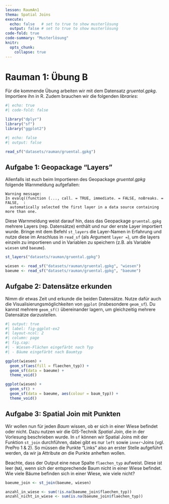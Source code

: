 ```yaml
---
lesson: RaumAn1
thema: Spatial Joins
execute: 
  echo: false   # set to true to show musterlösung
  output: false # set to true to show musterlösung
code-fold: true
code-summary: "Musterlösung"
knitr:
  opts_chunk: 
    collapse: true  
---
```


# Rauman 1: Übung B {#sec-rauman1b}

Für die kommende Übung arbeiten wir mit dem Datensatz *gruental.gpkg*. Importiere ihn in R. Zudem brauchen wir die folgenden *libraries*:

```r
#| echo: true
#| code-fold: false

library("dplyr")
library("sf")
library("ggplot2")
```

```r
#| echo: false
#| output: false

read_sf("datasets/rauman/gruental.gpkg")
```

## Aufgabe 1: Geopackage "Layers"

Allenfalls ist euch beim Importieren des Geopackage *gruental.gpkg* folgende Warnmeldung aufgefallen:

```
Warning message:
In evalq((function (..., call. = TRUE, immediate. = FALSE, noBreaks. = FALSE,  :
  automatically selected the first layer in a data source containing more than one.
```

Diese Warnmeldung weist darauf hin, dass das Geopackage `gruental.gpkg` mehrere Layers (rep. Datensätze) enthält und nur der erste Layer importiert wurde. Bringe mit dem Befehl `st_layers` die Layer-Namen in Erfahrung und nutze diese im Anschluss in `read_sf` (als Argument `layer = `), um die layers einzeln zu importieren und in Variablen zu speichern (z.B. als Variable `wiesen` und `baeume`).

```r
st_layers("datasets/rauman/gruental.gpkg")

wiesen <- read_sf("datasets/rauman/gruental.gpkg", "wiesen")
baeume <- read_sf("datasets/rauman/gruental.gpkg", "baeume")
```

## Aufgabe 2: Datensätze erkunden

Nimm dir etwas Zeit und erkunde die beiden Datensätze. Nutze dafür auch die Visualisierungsmöglichkeiten von `ggplot` (insbesondere `geom_sf`). Du kannst mehrere `geom_sf()` übereinander lagern, um gleichzeitig mehrere Datensätze darzustellen.

```r
#| output: true
#| label: fig-ggplot-ex2
#| layout-ncol: 2
#| column: page
#| fig.cap:
#| - Wiesen-Flächen eingefärbt nach Typ
#| - Bäume eingefärbt nach Baumtyp

ggplot(wiesen) +
  geom_sf(aes(fill = flaechen_typ)) +
  geom_sf(data = baeume) +
  theme_void()

ggplot(wiesen) +
  geom_sf() +
  geom_sf(data = baeume, aes(colour = baum_typ)) +
  theme_void()
```

## Aufgabe 3:  Spatial Join mit Punkten {#sec-spatial-join-points}

Wir wollen nun für jeden *Baum* wissen, ob er sich in einer Wiese befindet oder nicht. Dazu nutzen wir die GIS-Technik *Spatial Join*, die in der Vorlesung beschrieben wurde. In `sf` können wir Spatial Joins mit der Funktion `st_join` durchführen, dabei gibt es nur `left` sowie `inner`-Joins (vgl. PrePro 1 & 2). So müssen die Punkte "Links" also an erster Stelle aufgeführt werden, da wir ja Attribute *an* die Punkte anheften wollen.

Beachte, dass der Output eine neue Spalte `flaechen_typ` aufweist. Diese ist leer (`NA`), wenn sich der entsprechende Baum nicht in einer Wiese befindet. Wie viele Bäume befinden sich in einer Wiese, wie viele nicht?

```r
baeume_join <- st_join(baeume, wiesen)

anzahl_in_wiese <- sum(!is.na(baeume_join$flaechen_typ))
anzahl_nicht_in_wiese <- sum(is.na(baeume_join$flaechen_typ))
```

